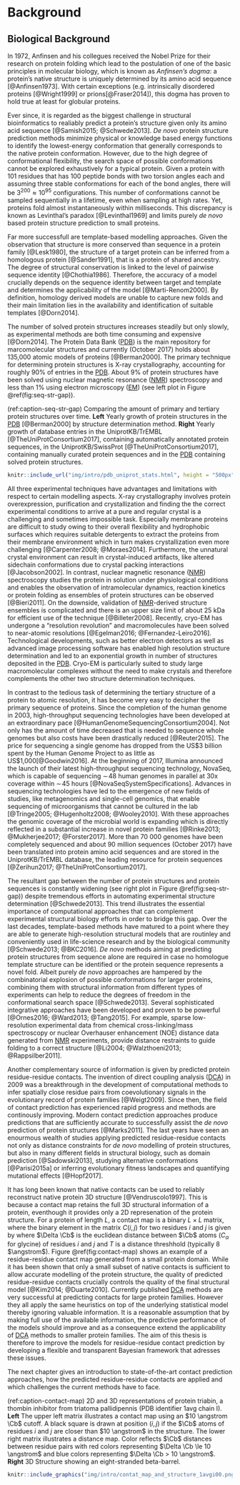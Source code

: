 # Background

## Biological Background {#general-intro}

In 1972, Anfinsen and his collegues received the Nobel Prize for their research on protein folding which lead to the postulation of one of the basic principles in molecular biology, which is known as *Anfinsen's dogma*: a protein's native structure is uniquely determined by its amino acid sequence [@Anfinsen1973]. 
With certain exceptions (e.g. intrinsically disordered proteins [@Wright1999] or prions[@Fraser2014]), this dogma has proven to hold true at least for globular proteins.

Ever since, it is regarded as the biggest challenge in structural bioinformatics to realiably predict a protein's structure given only its amino acid sequence [@Samish2015; @Schwede2013]. 
*De&#160;novo* protein structure prediction methods minimize physical or knowledge based energy functions to identify the lowest-energy conformation that generally corresponds to the native protein conformation.
However, due to the high degree of conformational flexibility, the search space of possible conformations cannot be explored exhaustively for a typical protein.
Given a protein with 101 residues that has 100 peptide bonds with two torsion angles each and assuming three stable conformations for each of the bond angles, there will be $3^{200} \approx  10^{95}$ configurations.
This number of conformations cannot be sampled sequentially in a lifetime, even when sampling at high rates.
Yet, proteins fold almost instantaneously within milliseconds. 
This discrepancy is known as Levinthal's paradox [@Levinthal1969] and limits purely *de novo* based protein structure prediction to small proteins.

Far more successfull are template-based modelling approaches. 
Given the observation that structure is more conserved than sequence in a protein family [@Lesk1980], the structure of a target protein can be inferred from a homologous protein [@Sander1991], that is a protein of shared ancestry.
The degree of structural conservation is linked to the level of pairwise sequence identity [@Chothia1986]. 
Therefore, the accuracy of a model crucially depends on the sequence identity between target and template and determines the applicability of the model [@Marti-Renom2000]. 
By definition, homology derived models are unable to capture new folds and their main limitation lies in the availability and identification of suitable templates [@Dorn2014].  

The number of solved protein structures increases steadily but only slowly, as experimental methods are both time consuming and expensive [@Dorn2014].
The Protein Data Bank ([PDB](#abbrev)) is the main repository for marcomolecular structures and currently (October 2017) holds about 135,000 atomic models of proteins [@Berman2000]. 
The primary technique for determining protein structures is X-ray crystallography, accounting for roughly 90% of entries in the [PDB](#abbrev). 
About 9% of protein structures have been solved using nuclear magnetic resonance ([NMR](#abbrev)) spectroscopy and less than 1% using electron microscopy ([EM](#abbrev)) (see left plot in Figure \@ref(fig:seq-str-gap)).

(ref:caption-seq-str-gap) Comparing the amount of primary and tertiary protein structures over time. **Left** Yearly growth of protein structures in the [PDB](#abbrev) [@Berman2000] by structure determination method. **Right** Yearly growth of database entries in the UniprotKB/TrEMBL [@TheUniProtConsortium2017], containing automatically annotated protein sequences, in the UniprotKB/SwissProt [@TheUniProtConsortium2017], containing manually curated protein sequences and in the [PDB](#abbrev) containing solved protein structures.

```r
knitr::include_url("img/intro/pdb_uniprot_stats.html", height = "500px")
```

All three experimental techniques have advantages and limitations with respect to certain modelling aspects.
X-ray crystallography involves protein overexpression, purification and crystallization and finding the the correct experimental conditions to arrive at a pure and regular crystal is a challenging and sometimes impossible task. 
Especially membrane proteins are difficult to study owing to their overall flexibility and hydrophobic surfaces which requires suitable detergents to extract the proteins from their membrane environment which in turn makes crystallization even more challenging [@Carpenter2008; @Moraes2014].
Furthermore, the unnatural crystal environment can result in crystal-induced artifacts, like altered sidechain conformations due to crystal packing interactions [@Jacobson2002]. 
In contrast, nuclear magnetic resonance ([NMR](#abbrev)) spectroscopy studies the protein in solution under physiological conditions and enables the observation of intramolecular dynamics, reaction kinetics or protein folding as ensembles of protein structures can be observed [@Bieri2011]. 
On the downside, validation of [NMR](#abbrev)-derived structure ensembles is complicated and there is an upper size limit of about 25 kDa for efficient use of the technique [@Billeter2008]. 
Recently, cryo-EM has undergone a "resolution revolution" and macromolecules have been solved to near-atomic resolutions [@Egelman2016; @Fernandez-Leiro2016].
Technological developments, such as better electron detectors as well as advanced image processing software has enabled high resolution structure determination and led to an exponential growth in number of structures deposited in the [PDB](#abbrev).
Cryo-EM is particularly suited to study large macromolecular complexes without the need to make crystals and therefore complements the other two structure determination techniques. 

In contrast to the tedious task of determining the tertiary structure of a protein to atomic resolution, it has become very easy to decipher the primary sequence of proteins. 
Since the completion of the human genome in 2003, high-throughput sequencing technologies have been developed at an extraordinary pace [@HumanGenomeSequencingConsortium2004].
Not only has the amount of time decreased that is needed to sequence whole genomes but also costs have been drastically reduced [@Reuter2015]. 
The price for sequencing a single genome has dropped from the US\$3 billion spent by the Human Genome Project to as little as US\$1,000[@Goodwin2016].
At the beginning of 2017, Illumina announced the launch of their latest high-throughput sequencing technology, NovaSeq, which is capable of sequencing $\sim \! 48$ human genomes in parallel at 30x coverage within $\sim \! 45$ hours [@NovaSeqSystemSpecifications].
Advances in sequencing technologies have led to the emergence of new fields of studies, like metagenomics and single-cell genomics, that enable sequencing of microorganisms that cannot be cultured in the lab [@Tringe2005; @Hugenholtz2008; @Wooley2010]. 
With these approaches the genomic coverage of the microbial world is expanding which is directly reflected in a substantial increase in novel protein families [@Rinke2013; @Mukherjee2017; @Forster2017]. 
More than 70 000 genomes have been completely sequenced and about 90 million sequences (October 2017) have been translated into protein amino acid sequences and are stored in the UniprotKB/TrEMBL database, the leading resource for protein sequences [@Zerihun2017; @TheUniProtConsortium2017].


The resultant gap between the number of protein structures and protein sequences is constantly widening (see right plot in Figure \@ref(fig:seq-str-gap)) despite tremendous efforts in automating experimental structure determination [@Schwede2013].
This trend illustrates the essential importance of computational approaches that can complement experimental structural biology efforts in order to bridge this gap.
Over the last decades, template-based methods have matured to a point where they are able to generate high-resolution structural models that are routinley and conveniently used in life-science research and by the biological community [@Schwede2013; @BKC2016].
*De novo* methods aiming at predicting protein structures from sequence alone are required in case no homologue template structure can be identified or the protein sequence represents a novel fold.
Albeit purely *de novo* approaches are hampered by the combinatorial explosion of possible conformations for larger proteins, combining them with structural information from different types of experiments can help to reduce the degrees of freedom in the conformational search space [@Schwede2013].
Several sophisticated integrative approaches have been developed and proven to be powerful [@Ornes2016; @Ward2013; @Tang2015].
For example, sparse low-resolution experimental data from chemical cross-linking/mass spectroscopy or nuclear Overhauser enhancement (NOE) distance data generated from [NMR](#abbrev) experiments, provide distance restraints to guide folding to a correct structure [@Li2004; @Walzthoeni2013; @Rappsilber2011].
 


Another complementary source of information is given by predicted protein residue-residue contacts.
The invention of direct coupling analysis ([DCA](#abbrev)) in 2009 was a breakthrough in the development of computational methods to infer spatially close residue pairs from coevolutionary signals in the evolutionary record of protein families [@Weigt2009]. 
Since then, the field of contact prediction has experienced rapid progress and methods are continously improving.
Modern contact prediction approaches produce predictions that are sufficiently accurate to successfully assist the *de novo* prediction of protein structures [@Marks2011].
The last years have seen an enourmous wealth of studies applying predicted residue-residue contacts not only as distance constraints for *de novo* modelling of protein structures, but also in many different fields in structural biology, such as domain prediction [@Sadowski2013], studying alternative conformations [@Parisi2015a] or inferring evolutionary fitness landscapes and quantifying mutational effects [@Hopf2017]. 

It has long been known that native contacts can be used to reliably reconstruct native protein 3D structure [@Vendruscolo1997].
This is because a contact map retains the full 3D structural information of a protein, eventhough it provides only a 2D represenation of the protein structure. 
For a protein of length $L$, a contact map is a binary $L \times L$ matrix, where the binary element in the matrix $C(i,j)$ for two residues $i$ and $j$ is given by 
\begin{equation}
    C(i,j) =    
    \begin{cases}
        1, & \text{if } \Delta \Cb < T \\
        0, & \text{otherwise}
    \end{cases}
\end{equation}
where $\Delta \Cb$ is the euclidean distance between $\Cb$ atoms ($C_\alpha$ for glycine) of residues $i$ and $j$ and $T$ is a distance threshhold (typically 8 $\angstrom$).
Figure \@ref(fig:contact-map) shows an example of a residue-residue contact map generated from a small protein domain.
While it has been shown that only a small subset of native contacts is sufficient to allow accurate modelling of the protein structure, the quality of predicted residue-residue contacts crucially controls the quality of the final structural model [@Kim2014; @Duarte2010].
Currently published [DCA](#abbrev) methods are very successful at predicting contacts for large protein families.
However they all apply the same heuristics on top of the underlying statistical model thereby ignoring valuable information. 
It is a reasonable assumption that by making full use of the available information, the predictive performance of the models should improve and as a consequence extend the applicability of [DCA](#abbrev) methods to smaller protein families.
The aim of this thesis is therefore to improve the models for residue-residue contact prediction by developing a flexible and transparent Bayesian framework that adresses these issues.

The next chapter gives an introduction to state-of-the-art contact prediction approaches, how the predicted residue-residue contacts are applied and which challenges the current methods have to face. 

(ref:caption-contact-map) 2D and 3D representations of protein triabin, a thombin inhibitor from triatoma pallidipennis (PDB identifier 1avg chain I). **Left** The upper left matrix illustrates a contact map using an $10 \angstrom \Cb$ cutoff. A black square is drawn at position $(i, j)$ if the $\Cb$ atoms of residues $i$ and $j$ are closer than $10 \angstrom$ in the structure. The lower right matrix illustrates a distance map. Color reflects $\Cb$ distances between residue pairs with red colors representing $\Delta \Cb \le 10 \angstrom$ and blue colors representing  $\Delta \Cb > 10 \angstrom$. **Right** 3D Structure showing an eight-stranded beta-barrel. 

```r
knitr::include_graphics("img/intro/contat_map_and_structure_1avgi00.png")
```



<!--

### Amino Acid Interactions {#amino-acid-interactions}

The Venn diagram in figure \@ref(fig:amino-acid-physico-chemical-properties) displays a typical classification of amino acids with respect to their physico-chemical properties. 


The aromatic amino acids tryptophan (W), tyrosine (Y), phenylalanine (F), and histidine (H) contain an aromatic ring system. 
Generally, aromatic ring systems are planar, and electons are shared over the whole ring structure.
Interactions between aromatic residues have very constrained geometries regarding the angle between the centroid of their rings. 
The $\pi$-electron systems favour T-shaped or offset stacked conformations [@Waters2002].
Preferred distances between aromatic residues have been observed between 4.5$\angstrom$ and 7$\angstrom$ of their ring centroids [@Burley1985].

Cysteine (C) residues can form disulphide bonds, which are the only covalent bonds between two amino acid side chains.
They comprise the strongest side chain interactions in protein structures and their length varies between 3.5$\angstrom$ to 4$\angstrom$.
Disulphide bonds also have a well defined geometry: there are five dihedral angles in a disulphide bond resulting in 20 different possible configurations. 
Only one configuration is favoured so that the dihedral angle between the carbon and sulfur atoms is close to 90 degrees [@Thornton1981].
They play a very important role in stabilizing protein structures. 
The number of disulfide bonds is negatively correlated with protein length: smaller proteins have more disulfide bonds helping to stabilize the structure in absence of strong hydrophobic packing in the core.
It has also been found that disulfide bonds are more frequently observed in proteins of hyperthermophilic bacteria, being positively selected for increased stability [@Bastolla2005].

Salt bridges are based on electrostatic interactions between positively charged residues (arginine (R) and lysine (K)) and negatively charged residues (aspartic acid (D) and glutamic acid (E)). 
The strength of electrostatic interactions, as described by Coulomb's law, decreases with distance between the point charges at the functional groups. 
It has been found to be maximal at 4$\angstrom$ with respect to the functional groups of the both residues [@Donald2011].

Hydrogen bonds can be formed between a donor residue which possesses an hydrogen atom attached to a strongly electronegative atom and an acceptor residue which possesses an electronegative atom with a lone electron pair. 
They are electrostatic interactions as well and thus their strength depends on distance as well. 
Hydrogen bonds are formed at distances of 2.4$\angstrom$ to 3.5$\angstrom$ between the non-hydrogen atoms (Berg JM, Tymoczko JL, 2002).

Salt bridges as well as hydrogen bonds have strong geometric preferences (Kumar and Nussinov, 1999). 
The geometry of a hydrogen bond depends on the angle between the HB donor, the hydrogen atom and the HB acceptor (Torshin et al., 2002).

Cation–$\pi$ interactions are formed between positively charged or partially charged amino acids with amino groups (K,R,Q,E) and aromatic residues (W,Y,F,H). 
The preferential distance of the amino group to the $\pi$-electron system has been determined between 3.4$\angstrom$ and 6$\angstrom$ [@Burley1986] [@Crowley2005]
Their role in stabilizing protein structures is still under debate [@Slutsky2004].

Proline residues are conformationally restricted, with the alpha-amino group of the backbone directly attached to the side chain. 
The sterical rigidity of the proline side chain restricts the backbone angle and thus affects secondary structure formation.
Proline is known as a helix-breaker. 
Whereas other aromatic side chains are defined by their negatively charged $\pi$ faces, the face of proline side chains is partially positively charged.
Thus, aromatic and proline residues can interact favorably with each other.
Once due to the hydrophobic nature of the residues and also due to the interaction between the negatively charged aroamtic $\pi$ face and the polarized C-H bonds in proline, called a CH/$\pi$  interaction.

Petersen et al. (2012) found clear secondary structure elements preferences for each amino acid pair. 
For example, residue pairs containing Alanine and Leucine are predominantly found in buried $\alpha$-helices, whereas pairs containing Isoleucine and Valine preferentially are located in $\beta$-sheet environments. 
Of course, solvent accessibility represents an important criterion for residue interactions. 
Hydrophobic residues are rather buried in the structure, whereas polar and charged residues are found more frequently on the protein surface and interact with water molecules.

```r
knitr::include_graphics("img/amino_acid_physico_chemical_properties_venn_diagramm.png")
```

-->
